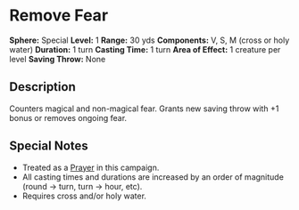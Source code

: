 = Remove Fear =
'''Sphere:''' Special  
'''Level:''' 1  
'''Range:''' 30 yds  
'''Components:''' V, S, M (cross or holy water)  
'''Duration:''' 1 turn  
'''Casting Time:''' 1 turn  
'''Area of Effect:''' 1 creature per level  
'''Saving Throw:''' None  

== Description ==
Counters magical and non-magical fear. Grants new saving throw with +1 bonus or removes ongoing fear.

== Special Notes ==
* Treated as a [[Prayer]] in this campaign.
* All casting times and durations are increased by an order of magnitude (round → turn, turn → hour, etc).
* Requires cross and/or holy water.
